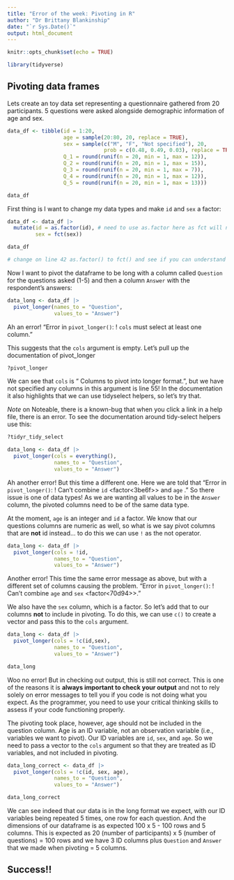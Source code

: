 ```yaml
---
title: "Error of the week: Pivoting in R"
author: "Dr Brittany Blankinship"
date: "`r Sys.Date()`"
output: html_document
---
```


```r
knitr::opts_chunk$set(echo = TRUE)
```



```r
library(tidyverse)
```

## Pivoting data frames 

Lets create an toy data set representing a questionnaire gathered from 20 participants. 5 questions were asked alongside demographic information of age and sex. 

```r

data_df <- tibble(id = 1:20,
                  age = sample(20:80, 20, replace = TRUE),
                  sex = sample(c("M", "F", "Not specified"), 20, 
                               prob = c(0.48, 0.49, 0.03), replace = TRUE),
                  Q_1 = round(runif(n = 20, min = 1, max = 12)),
                  Q_2 = round(runif(n = 20, min = 1, max = 15)),
                  Q_3 = round(runif(n = 20, min = 1, max = 7)),
                  Q_4 = round(runif(n = 20, min = 1, max = 12)),
                  Q_5 = round(runif(n = 20, min = 1, max = 13)))

data_df

```

First thing is I want to change my data types and make `id` and `sex` a factor:

``` r

data_df <- data_df |>
  mutate(id = as.factor(id), # need to use as.factor here as fct will not take an integer vector, only a character vector 
         sex = fct(sex))

data_df

# change on line 42 as.factor() to fct() and see if you can understand the error message 
```


Now I want to pivot the dataframe to be long with a column called `Question` for the questions asked (1-5) and then a column `Answer` with the respondent's answers:

``` r

data_long <- data_df |>
  pivot_longer(names_to = "Question", 
               values_to = "Answer")
```
Ah an error! "Error in `pivot_longer()`: ! `cols` must select at least one column." 

This suggests that the `cols` argument is empty. Let's pull up the documentation of pivot_longer 

```r
?pivot_longer
```

We can see that `cols` is "<tidy-select> Columns to pivot into longer format.", but we have not specified any columns in this argument is line 55! In the documentation it also highlights that we can use tidyselect helpers, so let's try that.

*Note* on Noteable, there is a known-bug that when you click a link in a help file, there is an error. To see the documentation around tidy-select helpers use this:

```r
?tidyr_tidy_select
```


``` r

data_long <- data_df |>
  pivot_longer(cols = everything(), 
               names_to = "Question", 
               values_to = "Answer")

```
Ah another error! But this time a different one. Here we are told that "Error in `pivot_longer()`: ! Can't combine `id` <factor<3be6f>> and `age` <integer>." 
So there issue is one of data types! As we are wanting all values to be in the `Answer` column, the pivoted columns need to be of the same data type.

At the moment, `age` is an integer and `id` a factor. We know that our questions columns are numeric as well, so what is we say pivot columns that are **not** id instead... to do this we can use `!` as the not operator.   

``` r

data_long <- data_df |>
  pivot_longer(cols = !id, 
               names_to = "Question", 
               values_to = "Answer")

```
Another error! This time the same error message as above, but with a different set of columns causing the problem. "Error in `pivot_longer()`: ! Can't combine `age` <integer> and `sex` <factor<70d94>>."

We also have the `sex` column, which is a factor. So let's add that to our columns **not** to include in pivoting. To do this, we can use `c()` to create a vector and pass this to the `cols` argument. 

``` r

data_long <- data_df |>
  pivot_longer(cols = !c(id,sex), 
               names_to = "Question", 
               values_to = "Answer")

data_long
```

Woo no error! But in checking out output, this is still not correct. This is one of the reasons it is **always important to check your output** and not to rely solely on error messages to tell you if you code is not doing what you expect. As the programmer, you need to use your critical thinking skills to assess if your code functioning properly. 

The pivoting took place, however, age should not be included in the question column. Age is an ID variable, not an observation variable (i.e., variables we want to pivot). Our ID variables are `id`, `sex`, and `age`. So we need to pass a vector to the `cols` argument so that they are treated as ID variables, and not included in pivoting. 

``` r

data_long_correct <- data_df |>
  pivot_longer(cols = !c(id, sex, age), 
               names_to = "Question", 
               values_to = "Answer")

data_long_correct
```

We can see indeed that our data is in the long format we expect, with our ID variables being repeated 5 times, one row for each question. And the dimensions of our dataframe is as expected 100 x 5 - 100 rows and 5 columns. This is expected as 20 (number of participants) x 5 (number of questions) = 100 rows and we have 3 ID columns plus `Question` and `Answer` that we made when pivoting = 5 columns. 

## Success!! 

